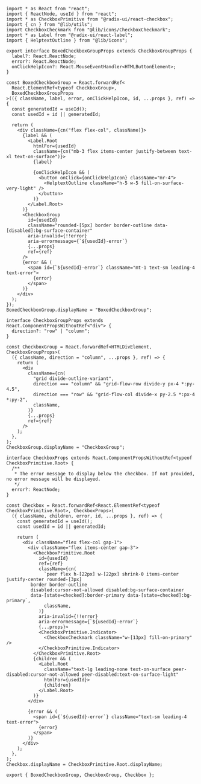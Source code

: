 ```tsx
import * as React from "react";
import { ReactNode, useId } from "react";
import * as CheckboxPrimitive from "@radix-ui/react-checkbox";
import { cn } from "@lib/utils";
import CheckboxCheckmark from "@lib/icons/CheckboxCheckmark";
import * as Label from "@radix-ui/react-label";
import { HelptextOutline } from "@lib/icons";

export interface BoxedCheckboxGroupProps extends CheckboxGroupProps {
  label?: React.ReactNode;
  error?: React.ReactNode;
  onClickHelpIcon?: React.MouseEventHandler<HTMLButtonElement>;
}

const BoxedCheckboxGroup = React.forwardRef<
  React.ElementRef<typeof CheckboxGroup>,
  BoxedCheckboxGroupProps
>(({ className, label, error, onClickHelpIcon, id, ...props }, ref) => {
  const generatedId = useId();
  const usedId = id || generatedId;

  return (
    <div className={cn("flex flex-col", className)}>
      {label && (
        <Label.Root
          htmlFor={usedId}
          className={cn("mb-3 flex items-center justify-between text-xl text-on-surface")}>
          {label}

          {onClickHelpIcon && (
            <button onClick={onClickHelpIcon} className="mr-4">
              <HelptextOutline className="h-5 w-5 fill-on-surface-very-light" />
            </button>
          )}
        </Label.Root>
      )}
      <CheckboxGroup
        id={usedId}
        className="rounded-[5px] border border-outline data-[disabled]:bg-surface-container"
        aria-invalid={!!error}
        aria-errormessage={`${usedId}-error`}
        {...props}
        ref={ref}
      />
      {error && (
        <span id={`${usedId}-error`} className="mt-1 text-sm leading-4 text-error">
          {error}
        </span>
      )}
    </div>
  );
});
BoxedCheckboxGroup.displayName = "BoxedCheckboxGroup";

interface CheckboxGroupProps extends React.ComponentPropsWithoutRef<"div"> {
  direction?: "row" | "column";
}

const CheckboxGroup = React.forwardRef<HTMLDivElement, CheckboxGroupProps>(
  ({ className, direction = "column", ...props }, ref) => {
    return (
      <div
        className={cn(
          "grid divide-outline-variant",
          direction === "column" && "grid-flow-row divide-y px-4 *:py-4.5",
          direction === "row" && "grid-flow-col divide-x py-2.5 *:px-4 *:py-2",
          className,
        )}
        {...props}
        ref={ref}
      />
    );
  },
);
CheckboxGroup.displayName = "CheckboxGroup";

interface CheckboxProps extends React.ComponentPropsWithoutRef<typeof CheckboxPrimitive.Root> {
  /**
   * The error message to display below the checkbox. If not provided, no error message will be displayed.
   */
  error?: ReactNode;
}

const Checkbox = React.forwardRef<React.ElementRef<typeof CheckboxPrimitive.Root>, CheckboxProps>(
  ({ className, children, error, id, ...props }, ref) => {
    const generatedId = useId();
    const usedId = id || generatedId;

    return (
      <div className="flex flex-col gap-1">
        <div className="flex items-center gap-3">
          <CheckboxPrimitive.Root
            id={usedId}
            ref={ref}
            className={cn(
              `peer flex h-[22px] w-[22px] shrink-0 items-center justify-center rounded-[3px]
         border border-outline
         disabled:cursor-not-allowed disabled:bg-surface-container
         data-[state=checked]:border-primary data-[state=checked]:bg-primary`,
              className,
            )}
            aria-invalid={!!error}
            aria-errormessage={`${usedId}-error`}
            {...props}>
            <CheckboxPrimitive.Indicator>
              <CheckboxCheckmark className="w-[13px] fill-on-primary" />
            </CheckboxPrimitive.Indicator>
          </CheckboxPrimitive.Root>
          {children && (
            <Label.Root
              className="text-lg leading-none text-on-surface peer-disabled:cursor-not-allowed peer-disabled:text-on-surface-light"
              htmlFor={usedId}>
              {children}
            </Label.Root>
          )}
        </div>

        {error && (
          <span id={`${usedId}-error`} className="text-sm leading-4 text-error">
            {error}
          </span>
        )}
      </div>
    );
  },
);
Checkbox.displayName = CheckboxPrimitive.Root.displayName;

export { BoxedCheckboxGroup, CheckboxGroup, Checkbox };

```